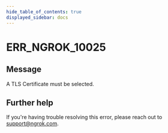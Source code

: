 ```yaml
---
hide_table_of_contents: true
displayed_sidebar: docs
---
```



# ERR_NGROK_10025

## Message

A TLS Certificate must be selected.

<ErrorDetails error="err_ngrok_10025" />

## Further help

If you're having trouble resolving this error, please reach out to [support@ngrok.com](mailto:support@ngrok.com?subject=Help%20with%20ERR_NGROK_10025).
